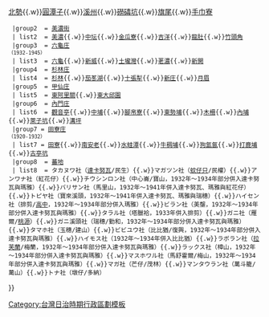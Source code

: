 {{noteTA
|1=zh-hans:庄; zh-hant:庄;
}}
{{Navbox
  |name    = 旗山郡
  |title   = 昔日[[旗山郡]]（1920年－1945年）
  |style   = width: 100%
  |group1  = [[旗山街]]
  | list1  = [[旗山 (大字)|旗山]]{{.w}}[[北勢 (高雄市)|北勢]]{{.w}}[[圓潭子]]{{.w}}[[溪州 (高雄市旗山區)|溪州]]{{.w}}[[磱碡坑]]{{.w}}[[旗尾]]{{.w}}[[手巾寮]]
  |group2  = [[美濃街]]
  | list2  = [[美濃 (大字)|美濃]]{{.w}}[[中坛]]{{.w}}[[金瓜寮]]{{.w}}[[吉洋]]{{.w}}[[龍肚]]{{.w}}[[竹頭角]]
  |group3  = [[六龜庄]]<br><small>（1932-1945）</small>
  | list3  = [[六龜 (大字)|六龜]]{{.w}}[[新威]]{{.w}}[[土壠灣]]{{.w}}[[荖濃]]{{.w}}[[新開]]
  |group4  = [[杉林庄]]
  | list4  = [[杉林 (大字)|杉林]]{{.w}}[[茄苳湖 (高雄市)|茄苳湖]]{{.w}}[[十張犁 (高雄市)|十張犁]]{{.w}}[[新庄 (高雄市杉林區)|新庄]]{{.w}}[[月眉 (高雄市杉林區)|月眉]]
  |group5  = [[甲仙庄]]
  | list5  = [[東阿里關]]{{.w}}[[東大邱園]]
  |group6  = [[內門庄]]
  | list6  = [[觀音亭 (地名)|觀音亭]]{{.w}}[[中埔 (高雄市)|中埔]]{{.w}}[[腳帛寮]]{{.w}}[[東勢埔]]{{.w}}[[木柵 (高雄市)|木柵]]{{.w}}[[內埔 (高雄市)|內埔]]{{.w}}[[萊子坑]]{{.w}}[[溝坪]]
  |group7 = [[田寮庄]]<br><small>（1920-1932）</small>
  | list7 = [[田寮 (高雄市大字)|田寮]]{{.w}}[[南安老]]{{.w}}[[水蛙潭]]{{.w}}[[牛稠埔]]{{.w}}[[狗氳氤]]{{.w}}[[打鹿埔]]{{.w}}[[古亭坑]]
  |group8  = [[蕃地 (旗山郡)|蕃地]]
  | list8  = タカヌワ社（[[達卡努瓦里|達卡努瓦]]/民生）{{.w}}マガツン社（[[瑪雅里|蚊仔只]]/民權）{{.w}}アンワナ社（紅花仔）{{.w}}チウシンロン社（中心崙/寶山，1932年～1934年部分併入達卡努瓦與瑪雅）{{.w}}バリサン社（馬里山，1932年～1941年併入達卡努瓦、瑪雅與紅花仔）{{.w}}トピヤ社（寶來溪頭，1932年～1941年併入達卡努瓦、瑪雅與瑞穗）{{.w}}ハイセン社（排剪/[[高中里|高中]]，1932年～1934年部分併入瑪雅）{{.w}}ビラン社（美壟，1932年～1934年部分併入達卡努瓦與瑪雅）{{.w}}タラル社（塔臘袷，1933年併入排剪）{{.w}}ガニ社（雁爾/[[桃源區|桃源]]）{{.w}}ガニ溪頭社（瑞穗/勤和，1932年～1934年部分併入達卡努瓦與瑪雅）{{.w}}タマホ社（玉穗/建山）{{.w}}ビビユウ社（比比猶/復興，1932年～1934年部分併入達卡努瓦與瑪雅）{{.w}}ハイモス社（1932年～1934年併入比比猶）{{.w}}ラボラン社（[[拉芙蘭里|拉芙蘭]]/梅蘭，1932年～1934年部分併入達卡努瓦與瑪雅）{{.w}}ラックス社（樟山，1932年～1934年部分併入達卡努瓦與瑪雅）{{.w}}マスホワル社（馬舒霍爾/梅山，1932年～1934年部分併入達卡努瓦與瑪雅）{{.w}}マガ社（芒仔/茂林）{{.w}}マンタウラン社（萬斗籠/萬山）{{.w}}トナ社（墩仔/多納）
}}
<noinclude>
[[Category:台灣日治時期行政區劃模板]]
</noinclude>